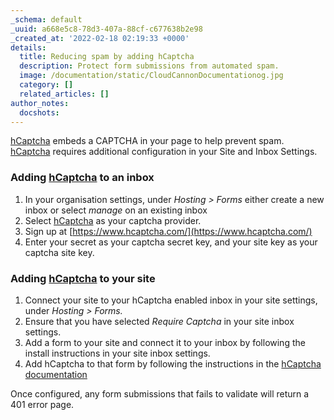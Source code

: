 ```yaml
---
_schema: default
_uuid: a668e5c8-78d3-407a-88cf-c677638b2e98
_created_at: '2022-02-18 02:19:33 +0000'
details:
  title: Reducing spam by adding hCaptcha
  description: Protect form submissions from automated spam.
  image: /documentation/static/CloudCannonDocumentationog.jpg
  category: []
  related_articles: []
author_notes:
  docshots:
---
```

[hCaptcha](https://www.hcaptcha.com/) embeds a CAPTCHA in your page to help prevent spam. [hCaptcha](https://www.hcaptcha.com/) requires additional configuration in your Site and Inbox Settings.

### Adding [hCaptcha](https://www.hcaptcha.com/) to an inbox

1. In your organisation settings, under *Hosting &gt; Forms* either create a new inbox or select *manage* on an existing inbox
2. Select [hCaptcha](https://www.hcaptcha.com/) as your captcha provider.
3. Sign up at [https://www.hcaptcha.com/](https://www.hcaptcha.com/)
4. Enter your secret as your captcha secret key, and your site key as your captcha site key.

### Adding [hCaptcha](https://www.hcaptcha.com/) to your site

1. Connect your site to your hCaptcha enabled inbox in your site settings, under *Hosting &gt; Forms.*
2. Ensure that you have selected *Require Captcha* in your site inbox settings.
3. Add a form to your site and connect it to your inbox by following the install instructions in your site inbox settings.
4. Add hCaptcha to that form by following the instructions in the [hCaptcha documentation](https://docs.hcaptcha.com/#add-the-hcaptcha-widget-to-your-webpage)

Once configured, any form submissions that fails to validate will return a 401 error page.